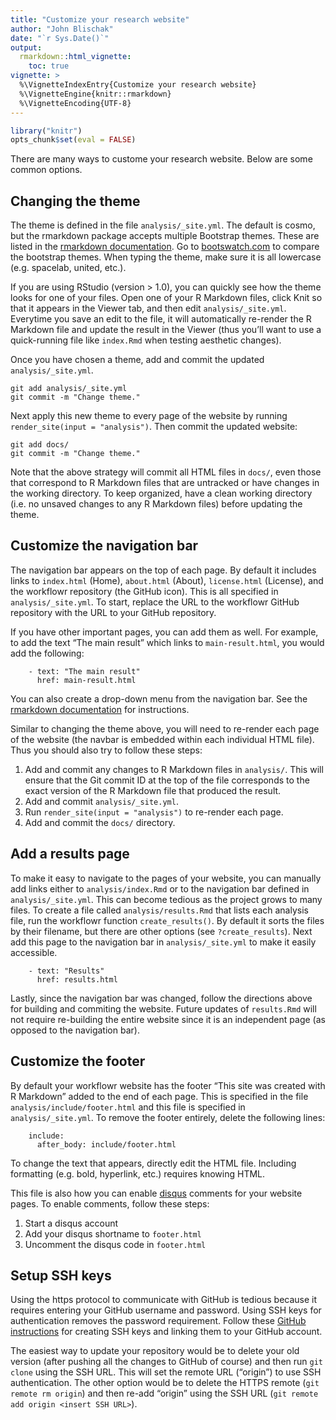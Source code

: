 ```yaml
---
title: "Customize your research website"
author: "John Blischak"
date: "`r Sys.Date()`"
output:
  rmarkdown::html_vignette:
    toc: true
vignette: >
  %\VignetteIndexEntry{Customize your research website}
  %\VignetteEngine{knitr::rmarkdown}
  %\VignetteEncoding{UTF-8}
---
```


```r
library("knitr")
opts_chunk$set(eval = FALSE)
```

There are many ways to custome your research website. Below are some common
options.

## Changing the theme

The theme is defined in the file `analysis/_site.yml`. The default is cosmo, but
the rmarkdown package accepts multiple Bootstrap themes. These are listed in the
[rmarkdown documentation][rmd-themes]. Go to 
[bootswatch.com](http://bootswatch.com/) to compare the bootstrap themes. When
typing the theme, make sure it is all lowercase (e.g. spacelab, united, etc.).

If you are using RStudio (version > 1.0), you can quickly see how the theme
looks for one of your files. Open one of your R Markdown files, click Knit so
that it appears in the Viewer tab, and then edit `analysis/_site.yml`. Everytime
you save an edit to the file, it will automatically re-render the R Markdown
file and update the result in the Viewer (thus you'll want to use a
quick-running file like `index.Rmd` when testing aesthetic changes).

Once you have chosen a theme, add and commit the updated `analysis/_site.yml`.

```
git add analysis/_site.yml
git commit -m "Change theme."
```

Next apply this new theme to every page of the website by running `render_site(input = "analysis")`. Then commit the updated website:

```
git add docs/
git commit -m "Change theme."
```

Note that the above strategy will commit all HTML files in `docs/`, even those
that correspond to R Markdown files that are untracked or have changes in the
working directory. To keep organized, have a clean working directory (i.e. no
unsaved changes to any R Markdown files) before updating the theme.

[rmd-themes]: http://rmarkdown.rstudio.com/html_document_format.html#appearance_and_style

## Customize the navigation bar

The navigation bar appears on the top of each page. By default it includes links
to `index.html` (Home), `about.html` (About), `license.html` (License), and the 
workflowr repository (the GitHub icon). This is all specified in
`analysis/_site.yml`. To start, replace the URL to the workflowr GitHub
repository with the URL to your GitHub repository.

If you have other important pages, you can add them as well. For example, to add
the text "The main result" which links to `main-result.html`, you would add the
following:

```
    - text: "The main result"
      href: main-result.html
```

You can also create a drop-down menu from the navigation bar. See the [rmarkdown
documentation][navbar] for instructions.

Similar to changing the theme above, you will need to re-render each page of the
website (the navbar is embedded within each individual HTML file). Thus you
should also try to follow these steps:

1. Add and commit any changes to R Markdown files in `analysis/`. This will ensure that the Git commit ID at the top of the file corresponds to the exact version of the R Markdown file that produced the result.
1. Add and commit `analysis/_site.yml`.
1. Run `render_site(input = "analysis")` to re-render each page.
1. Add and commit the `docs/` directory.

[navbar]: http://rmarkdown.rstudio.com/rmarkdown_websites.html#site_navigation

## Add a results page

To make it easy to navigate to the pages of your website, you can manually add
links either to `analysis/index.Rmd` or to the navigation bar defined in
`analysis/_site.yml`. This can become tedious as the project grows to many
files. To create a file called `analysis/results.Rmd` that lists each analysis
file, run the workflowr function `create_results()`. By default it sorts the 
files by their filename, but there are other options (see `?create_results`). 
Next add this page to the navigation bar in `analysis/_site.yml` to make it
easily accessible.

```
    - text: "Results"
      href: results.html
```

Lastly, since the navigation bar was changed, follow the directions above for 
building and commiting the website. Future updates of `results.Rmd` will not
require re-building the entire website since it is an independent page (as
opposed to the navigation bar).

## Customize the footer

By default your workflowr website has the footer "This site was created with R
Markdown" added to the end of each page. This is specified in the file `analysis/include/footer.html` and this file is specified in `analysis/_site.yml`. To remove the footer entirely, delete the following lines:

```
    include:
      after_body: include/footer.html
```

To change the text that appears, directly edit the HTML file. Including
formatting (e.g. bold, hyperlink, etc.) requires knowing HTML.

This file is also how you can enable [disqus](https://disqus.com/) comments for
your website pages. To enable comments, follow these steps:

1. Start a disqus account
1. Add your disqus shortname to `footer.html`
1. Uncomment the disqus code in `footer.html`

## Setup SSH keys

Using the https protocol to communicate with GitHub is tedious because it
requires entering your GitHub username and password. Using SSH keys for
authentication removes the password requirement. Follow these [GitHub
instructions][ssh] for creating SSH keys and linking them to your GitHub
account.

The easiest way to update your repository would be to delete your old version
(after pushing all the changes to GitHub of course) and then run `git clone` 
using the SSH URL. This will set the remote URL ("origin") to use SSH 
authentication. The other option would be to delete the HTTPS remote (`git
remote rm origin`) and then re-add "origin" using the SSH URL (`git remote add
origin <insert SSH URL>`).

[ssh]: https://help.github.com/articles/generating-an-ssh-key/
